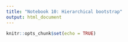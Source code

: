 ```yaml
---
title: "Notebook 10: Hierarchical bootstrap"
output: html_document
---
```


```r
knitr::opts_chunk$set(echo = TRUE)
```

